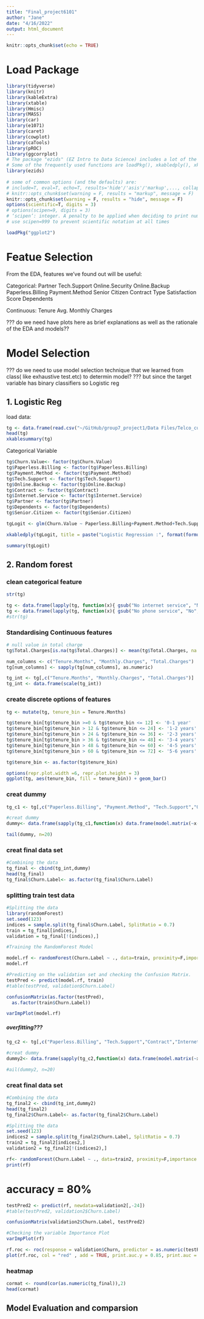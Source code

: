 ```yaml
---
title: "Final_project6101"
author: "Jane"
date: "4/16/2022"
output: html_document
---
```


```r
knitr::opts_chunk$set(echo = TRUE)
```


# Load Package
```r
library(tidyverse)
library(knitr)
library(kableExtra)
library(xtable)
library(Hmisc)
library(MASS)
library(car)
library(e1071)
library(caret)
library(cowplot)
library(caTools)
library(pROC)
library(ggcorrplot)
# The package "ezids" (EZ Intro to Data Science) includes a lot of the helper functions we developed for the course. 
# Some of the frequently used functions are loadPkg(), xkabledply(), xkablesummary(), uzscale(), etc.
library(ezids)
 
# some of common options (and the defaults) are: 
# include=T, eval=T, echo=T, results='hide'/'asis'/'markup',..., collapse=F, warning=T, message=T, error=T, cache=T, fig.width=6, fig.height=4, fig.dim=c(6,4) #inches, fig.align='left'/'center','right', 
# knitr::opts_chunk$set(warning = F, results = "markup", message = F)
knitr::opts_chunk$set(warning = F, results = "hide", message = F)
options(scientific=T, digits = 3) 
# options(scipen=9, digits = 3) 
# ‘scipen’: integer. A penalty to be applied when deciding to print numeric values in fixed or exponential notation.  Positive values bias towards fixed and negative towards scientific notation: fixed notation will be preferred unless it is more than ‘scipen’ digits wider.
# use scipen=999 to prevent scientific notation at all times

```

```r
loadPkg("ggplot2")
```

# Featue Selection

From the EDA, features we've found out will be useful:

Categorical: 
Partner 
Tech.Support 
Online.Security 
Online.Backup 
Paperless.Billing 
Payment.Method 
Senior Citizen
Contract Type
Satisfaction Score
Dependents

Continuous:
Tenure
Avg. Monthly Charges

??? do we need have plots here as brief explanations as well as the rationale of the EDA and models??


# Model Selection

??? do we need to use model selection technique that we learned from class( like exhaustive test.etc) to determin model?
??? but  since the target variable has binary classifiers so Logistic reg

## 1. Logistic Reg

load data:
```r
tg <- data.frame(read.csv("~/GitHub/group7_project1/Data Files/Telco_customer_churn.csv")) 
head(tg)
xkablesummary(tg)

```

Categorical Variable

```r
tg$Churn.Value<- factor(tg$Churn.Value)
tg$Paperless.Billing <- factor(tg$Paperless.Billing)
tg$Payment.Method <- factor(tg$Payment.Method)
tg$Tech.Support <- factor(tg$Tech.Support)
tg$Online.Backup <- factor(tg$Online.Backup)
tg$Contract <- factor(tg$Contract)
tg$Internet.Service <- factor(tg$Internet.Service)
tg$Partner <- factor(tg$Partner)
tg$Dependents <- factor(tg$Dependents)
tg$Senior.Citizen <- factor(tg$Senior.Citizen)
```

```r

tgLogit <- glm(Churn.Value ~ Paperless.Billing+Payment.Method+Tech.Support+Online.Backup+Contract+Internet.Service+Partner+Senior.Citizen+Dependents , data = tg, family = "binomial")
```

```r
xkabledply(tgLogit, title = paste("Logistic Regression :", format(formula(tgLogit)) ))
```


```r
summary(tgLogit)
```

## 2. Random forest

### clean categorical feature 
```r
str(tg)
```


```r
tg <- data.frame(lapply(tg, function(x){ gsub("No internet service", "No", x)}))
tg <- data.frame(lapply(tg, function(x){ gsub("No phone service", "No", x)}))
#str(tg)
```

### Standardising Continuous features
```r
# null value in total charge
tg$Total.Charges[is.na(tg$Total.Charges)] <- mean(tg$Total.Charges, na.rm = T) 
```


```r
num_columns <- c("Tenure.Months", "Monthly.Charges", "Total.Charges")
tg[num_columns] <- sapply(tg[num_columns], as.numeric)

tg_int <- tg[,c("Tenure.Months", "Monthly.Charges", "Total.Charges")]
tg_int <- data.frame(scale(tg_int))
```

###  create discrete options of features
```r
tg <- mutate(tg, tenure_bin = Tenure.Months)

tg$tenure_bin[tg$tenure_bin >=0 & tg$tenure_bin <= 12] <- '0-1 year'
tg$tenure_bin[tg$tenure_bin > 12 & tg$tenure_bin <= 24] <- '1-2 years'
tg$tenure_bin[tg$tenure_bin > 24 & tg$tenure_bin <= 36] <- '2-3 years'
tg$tenure_bin[tg$tenure_bin > 36 & tg$tenure_bin <= 48] <- '3-4 years'
tg$tenure_bin[tg$tenure_bin > 48 & tg$tenure_bin <= 60] <- '4-5 years'
tg$tenure_bin[tg$tenure_bin > 60 & tg$tenure_bin <= 72] <- '5-6 years'
```

```r
tg$tenure_bin <- as.factor(tg$tenure_bin)
```

```r
options(repr.plot.width =6, repr.plot.height = 3)
ggplot(tg, aes(tenure_bin, fill = tenure_bin)) + geom_bar()
```

### creat dummy

```r
tg_c1 <- tg[,c("Paperless.Billing", "Payment.Method", "Tech.Support","Online.Backup","Contract","Internet.Service","Partner","Senior.Citizen","Dependents","Churn.Label")]

```



```r
#creat dummy
dummy<- data.frame(sapply(tg_c1,function(x) data.frame(model.matrix(~x-1,data =tg_c1))[,-1]))

tail(dummy, n=20)

```

### creat final data set

```r
#Combining the data
tg_final <- cbind(tg_int,dummy)
head(tg_final)
tg_final$Churn.Label<- as.factor(tg_final$Churn.Label)
```



### splitting train test data

```r
#Splitting the data
library(randomForest)
set.seed(123)
indices = sample.split(tg_final$Churn.Label, SplitRatio = 0.7)
train = tg_final[indices,]
validation = tg_final[!(indices),]
```

```r
#Training the RandomForest Model

model.rf <- randomForest(Churn.Label ~ ., data=train, proximity=F,importance = F,ntree=500,mtry=4, do.trace=F, na.action=na.roughfix)
model.rf
```


```r
#Predicting on the validation set and checking the Confusion Matrix.
testPred <- predict(model.rf, train)
#table(testPred, validation$Churn.Label)

confusionMatrix(as.factor(testPred),
  as.factor(train$Churn.Label))

```


```r

varImpPlot(model.rf)

```
##### overfitting???

```r
tg_c2 <- tg[,c("Paperless.Billing", "Tech.Support","Contract","Internet.Service","Dependents","Churn.Label")]

```

```r
#creat dummy
dummy2<- data.frame(sapply(tg_c2,function(x) data.frame(model.matrix(~x-1,data =tg_c2))[,-1]))

#ail(dummy2, n=20)

```

### creat final data set

```r
#Combining the data
tg_final2 <- cbind(tg_int,dummy2)
head(tg_final2)
tg_final2$Churn.Label<- as.factor(tg_final2$Churn.Label)
```

```r
#Splitting the data
set.seed(123)
indices2 = sample.split(tg_final2$Churn.Label, SplitRatio = 0.7)
train2 = tg_final2[indices2,]
validation2 = tg_final2[!(indices2),]
```

```r
rf<- randomForest(Churn.Label ~ ., data=train2, proximity=F,importance = F,ntree=500,mtry=4, do.trace=F, na.action=na.roughfix)
print(rf)
```
# accuracy = 80%
```r
testPred2 <- predict(rf, newdata=validation2[,-24])
#table(testPred2, validation2$Churn.Label)

confusionMatrix(validation2$Churn.Label, testPred2)
```
```r
#Checking the variable Importance Plot
varImpPlot(rf)
```



```r
rf.roc <- roc(response = validation$Churn, predictor = as.numeric(testPred))
plot(rf.roc, col = "red" , add = TRUE, print.auc.y = 0.85, print.auc = TRUE)

```


### heatmap

```r
cormat <- round(cor(as.numeric(tg_final)),2)
head(cormat)
```

## Model Evaluation and comparsion
